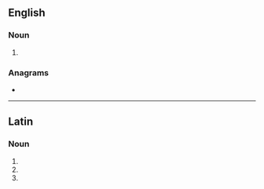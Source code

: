 ==English==

===Noun===
{{head|en|noun form}}

# {{plural of|en|delubrum}}

===Anagrams===
* {{anagrams|en|a=abdelru|durable}}

----

==Latin==

===Noun===
{{la-noun-form|dēlūbra|g=n}}

# {{inflection of|la|dēlūbrum||nom|p}}
# {{inflection of|la|dēlūbrum||acc|p}}
# {{inflection of|la|dēlūbrum||voc|p}}